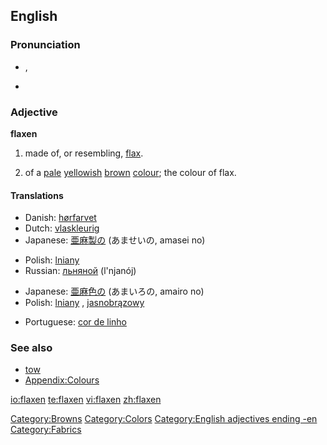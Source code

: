 ==English==

===Pronunciation===
* {{IPA|/ˈflæk.sən/}}, {{SAMPA|/"fl{k.s@n/}}
* {{rhymes|æksən}}

===Adjective===
'''flaxen'''

# made of, or resembling, [[flax]].
# {{colour}} of a [[pale]] [[yellow]]ish [[brown]] [[colour]]; the colour of flax.
#: {{color panel|C2B280}}

====Translations====
{{trans-top|material}}
* Danish: [[hørfarvet]]
* Dutch: [[vlaskleurig]]
* Japanese: [[亜麻]][[製]]の (あませいの, amasei no)
{{trans-mid}}
* Polish: [[lniany]] {{m}}
* Russian: [[льняной]] (l'njanój)
{{trans-bottom}}

{{trans-top|colour}}
* Japanese: [[亜麻]][[色]]の (あまいろの, amairo no)
* Polish: [[lniany]] {{m}}, [[jasnobrązowy]] {{m}}
{{trans-mid}}
* Portuguese: [[cor de linho]] {{f}}
{{trans-bottom}}

===See also===
* [[tow]]
* [[Appendix:Colours]]

[[Category:Browns]]
[[Category:Colors]]
[[Category:English adjectives ending -en]]
[[Category:Fabrics]]

[[io:flaxen]]
[[te:flaxen]]
[[vi:flaxen]]
[[zh:flaxen]]